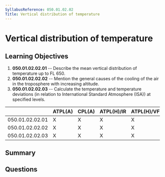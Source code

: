 ```yaml
---
SyllabusReference: 050.01.02.02
Title: Vertical distribution of temperature
---
```


# Vertical distribution of temperature

## Learning Objectives

1. **050.01.02.02.01** -- Describe the mean vertical distribution of temperature
   up to FL 650.
2. **050.01.02.02.02** -- Mention the general causes of the cooling of the air
   in the troposphere with increasing altitude.
3. **050.01.02.02.03** -- Calculate the temperature and temperature deviations
   (in relation to International Standard Atmosphere (ISA)) at specified levels.

|                 | ATPL(A) | CPL(A) | ATPL(H)/IR | ATPL(H)/VFR | CPL(H) | IR  | CBIR(A) |
| --------------- | ------- | ------ | ---------- | ----------- | ------ | --- | ------- |
| 050.01.02.02.01 | X       | X      | X          | X           | X      | X   | X       |
| 050.01.02.02.02 | X       | X      | X          | X           | X      | X   | X       |
| 050.01.02.02.03 | X       | X      | X          | X           | X      | X   | X       |

## Summary

## Questions
